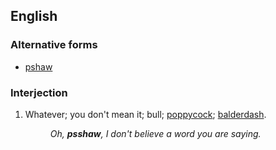 ==English==

===Alternative forms===
* [[pshaw]]
===Interjection===
{{en-interj}}

# {{context|dated|regional|the Missouri Ozarks|lang=en}} Whatever; you don't mean it; bull; [[poppycock]]; [[balderdash]].
#: ''Oh, '''psshaw''', I don't believe a word you are saying.''